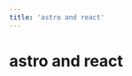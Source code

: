 ```yaml
---
title: 'astro and react'
---
```

# astro and react

<Card
  href="https://astro.build/themes/"
  title="Themes"
  body="Explore a galaxy of community-built starter themes."
/>

<React name="astro"/>